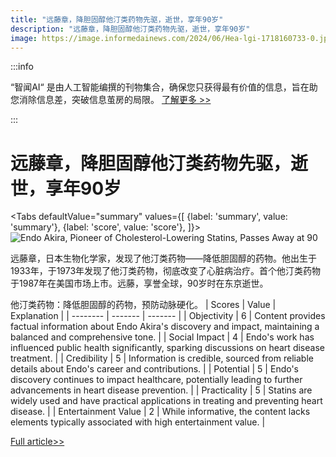 ```yaml
---
title: "远藤章，降胆固醇他汀类药物先驱，逝世，享年90岁"
description: "远藤章，降胆固醇他汀类药物先驱，逝世，享年90岁"
image: https://image.informedainews.com/2024/06/Hea-lgi-1718160733-0.jpg
---
```



:::info

“智闻AI“ 是由人工智能编撰的刊物集合，确保您只获得最有价值的信息，旨在助您消除信息差，突破信息茧房的局限。  [了解更多 >>](/zh-Hans/docs/guides)

:::

# 远藤章，降胆固醇他汀类药物先驱，逝世，享年90岁


<Tabs
	defaultValue="summary"
	values={[
	{label: 'summary', value: 'summary'},
	{label: 'score', value: 'score'},
]}>
<TabItem value="summary">
<img
  src="https://image.informedainews.com/2024/06/Hea-lgi-1718160733-0.jpg"
  alt="Endo Akira, Pioneer of Cholesterol-Lowering Statins, Passes Away at 90"
/>



远藤章，日本生物化学家，发现了他汀类药物——降低胆固醇的药物。他出生于1933年，于1973年发现了他汀类药物，彻底改变了心脏病治疗。首个他汀类药物于1987年在美国市场上市。远藤，享誉全球，90岁时在东京逝世。

他汀类药物：降低胆固醇的药物，预防动脉硬化。
</TabItem>
<TabItem value="score">
	| Scores     | Value   | Explanation |
	| -------- | ------- | ------- |
	| Objectivity  | 6    | Content provides factual information about Endo Akira's discovery and impact, maintaining a balanced and comprehensive tone.    |
	| Social Impact | 4     | Endo's work has influenced public health significantly, sparking discussions on heart disease treatment.    |
	| Credibility    | 5    | Information is credible, sourced from reliable details about Endo's career and contributions.    |
	| Potential    | 5    | Endo's discovery continues to impact healthcare, potentially leading to further advancements in heart disease prevention.    |
	| Practicality    | 5    | Statins are widely used and have practical applications in treating and preventing heart disease.    |
	| Entertainment Value    | 2    | While informative, the content lacks elements typically associated with high entertainment value.    |
</TabItem>
</Tabs>

[Full article>>](https://www3.nhk.or.jp/nhkworld/en/news/20240611_13/)
